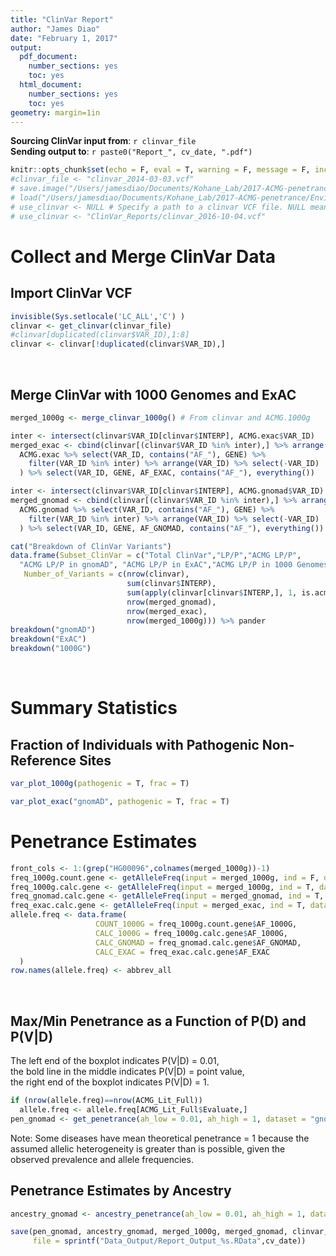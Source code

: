 ```yaml
---
title: "ClinVar Report"
author: "James Diao"
date: "February 1, 2017"
output:
  pdf_document:
    number_sections: yes
    toc: yes
  html_document:
    number_sections: yes
    toc: yes
geometry: margin=1in
---
```


**Sourcing ClinVar input from**: `r clinvar_file`  
**Sending output to**: `r paste0("Report_", cv_date, ".pdf")`  

```r
knitr::opts_chunk$set(echo = F, eval = T, warning = F, message = F, include = T)
#clinvar_file <- "clinvar_2014-03-03.vcf"
# save.image("/Users/jamesdiao/Documents/Kohane_Lab/2017-ACMG-penetrance/Environ_2016-11-04")
# load("/Users/jamesdiao/Documents/Kohane_Lab/2017-ACMG-penetrance/Environ_2016-11-04")
# use_clinvar <- NULL # Specify a path to a clinvar VCF file. NULL means download new from ClinVar FTP. 
# use_clinvar <- "ClinVar_Reports/clinvar_2016-10-04.vcf"
```

\newpage
# Collect and Merge ClinVar Data

## Import ClinVar VCF

```r
invisible(Sys.setlocale('LC_ALL','C') )
clinvar <- get_clinvar(clinvar_file)
#clinvar[duplicated(clinvar$VAR_ID),1:8]
clinvar <- clinvar[!duplicated(clinvar$VAR_ID),]
```
<br />

## Merge ClinVar with 1000 Genomes and ExAC

```r
merged_1000g <- merge_clinvar_1000g() # From clinvar and ACMG.1000g

inter <- intersect(clinvar$VAR_ID[clinvar$INTERP], ACMG.exac$VAR_ID)
merged_exac <- cbind(clinvar[(clinvar$VAR_ID %in% inter),] %>% arrange(VAR_ID), 
  ACMG.exac %>% select(VAR_ID, contains("AF_"), GENE) %>% 
    filter(VAR_ID %in% inter) %>% arrange(VAR_ID) %>% select(-VAR_ID)
  ) %>% select(VAR_ID, GENE, AF_EXAC, contains("AF_"), everything())

inter <- intersect(clinvar$VAR_ID[clinvar$INTERP], ACMG.gnomad$VAR_ID)
merged_gnomad <- cbind(clinvar[(clinvar$VAR_ID %in% inter),] %>% arrange(VAR_ID), 
  ACMG.gnomad %>% select(VAR_ID, contains("AF_"), GENE) %>% 
    filter(VAR_ID %in% inter) %>% arrange(VAR_ID) %>% select(-VAR_ID)
  ) %>% select(VAR_ID, GENE, AF_GNOMAD, contains("AF_"), everything())

cat("Breakdown of ClinVar Variants")
data.frame(Subset_ClinVar = c("Total ClinVar","LP/P","ACMG LP/P",
  "ACMG LP/P in gnomAD", "ACMG LP/P in ExAC","ACMG LP/P in 1000 Genomes"),
   Number_of_Variants = c(nrow(clinvar), 
                          sum(clinvar$INTERP), 
                          sum(apply(clinvar[clinvar$INTERP,], 1, is.acmg)), 
                          nrow(merged_gnomad),
                          nrow(merged_exac), 
                          nrow(merged_1000g))) %>% pander
breakdown("gnomAD")
breakdown("ExAC")
breakdown("1000G")

```
<br />

\newpage
# Summary Statistics

## Fraction of Individuals with Pathogenic Non-Reference Sites

```r
var_plot_1000g(pathogenic = T, frac = T)
```

```r
var_plot_exac("gnomAD", pathogenic = T, frac = T)
```

\newpage
# Penetrance Estimates

```r
front_cols <- 1:(grep("HG00096",colnames(merged_1000g))-1)
freq_1000g.count.gene <- getAlleleFreq(input = merged_1000g, ind = F, dataset = "1000G")
freq_1000g.calc.gene <- getAlleleFreq(input = merged_1000g, ind = T, dataset = "1000G")
freq_gnomad.calc.gene <- getAlleleFreq(input = merged_gnomad, ind = T, dataset = "GNOMAD")
freq_exac.calc.gene <- getAlleleFreq(input = merged_exac, ind = T, dataset = "EXAC")
allele.freq <- data.frame(
                   COUNT_1000G = freq_1000g.count.gene$AF_1000G, 
                   CALC_1000G = freq_1000g.calc.gene$AF_1000G, 
                   CALC_GNOMAD = freq_gnomad.calc.gene$AF_GNOMAD,
                   CALC_EXAC = freq_exac.calc.gene$AF_EXAC
  )
row.names(allele.freq) <- abbrev_all
```
<br />

## Max/Min Penetrance as a Function of P(D) and P(V|D)

The left end of the boxplot indicates P(V|D) = 0.01,  
the bold line in the middle indicates P(V|D) = point value,  
the right end of the boxplot indicates P(V|D) = 1.  

```r
if (nrow(allele.freq)==nrow(ACMG_Lit_Full))
  allele.freq <- allele.freq[ACMG_Lit_Full$Evaluate,]
pen_gnomad <- get_penetrance(ah_low = 0.01, ah_high = 1, dataset = "gnomAD")
```

Note: Some diseases have mean theoretical penetrance = 1 because the assumed allelic heterogeneity is greater than is possible, given the observed prevalence and allele frequencies.

## Penetrance Estimates by Ancestry

```r
ancestry_gnomad <- ancestry_penetrance(ah_low = 0.01, ah_high = 1, dataset = "gnomAD", range = 5, position = "Max")
```

```r
save(pen_gnomad, ancestry_gnomad, merged_1000g, merged_gnomad, clinvar, 
     file = sprintf("Data_Output/Report_Output_%s.RData",cv_date))
```





